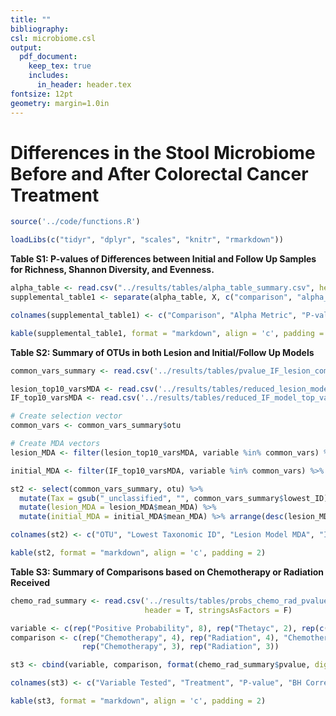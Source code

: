 ---
title: ""
bibliography:
csl: microbiome.csl
output: 
  pdf_document:
    keep_tex: true
    includes:
      in_header: header.tex
fontsize: 12pt
geometry: margin=1.0in
---

# Differences in the Stool Microbiome Before and After Colorectal Cancer Treatment

\vspace{10mm}

\begin{center}
Marc A Sze, Nielson T Baxter, Mack T Ruffin IV, Mary AM Rogers, and Patrick D Schloss

\vspace{10mm}

Supplemental
\end{center}


\newpage

```{r knitr_settings, eval=TRUE, echo=FALSE, warning=FALSE, message=FALSE}

source('../code/functions.R')

loadLibs(c("tidyr", "dplyr", "scales", "knitr", "rmarkdown"))

```



**Table S1: P-values of Differences between Initial and Follow Up Samples for Richness, Shannon Diversity, and Evenness.**

```{r supplemental_table1, echo=FALSE, message=FALSE, warning=FALSE}

alpha_table <- read.csv("../results/tables/alpha_table_summary.csv", header = T, stringsAsFactors = F)
supplemental_table1 <- separate(alpha_table, X, c("comparison", "alpha_metric"), sep="_") 

colnames(supplemental_table1) <- c("Comparison", "Alpha Metric", "P-value", "BH Adjusted P-value")

kable(supplemental_table1, format = "markdown", align = 'c', padding = 2)
```


\newpage


**Table S2: Summary of OTUs in both Lesion and Initial/Follow Up Models**

```{r supplemental_table2, echo=FALSE, message=FALSE, warning=FALSE}

common_vars_summary <- read.csv('../results/tables/pvalue_IF_lesion_common_imp_vars.csv', header = T, row.names = 1, stringsAsFactors = F)

lesion_top10_varsMDA <- read.csv('../results/tables/reduced_lesion_model_top_vars_MDA_Summary.csv', header = T, stringsAsFactors = F)
IF_top10_varsMDA <- read.csv('../results/tables/reduced_IF_model_top_vars_MDA_Summary.csv', header = T, stringsAsFactors = F)

# Create selection vector
common_vars <- common_vars_summary$otu

# Create MDA vectors
lesion_MDA <- filter(lesion_top10_varsMDA, variable %in% common_vars) %>% slice(match(common_vars, variable)) %>% select(mean_MDA)

initial_MDA <- filter(IF_top10_varsMDA, variable %in% common_vars) %>% slice(match(common_vars, variable)) %>% select(mean_MDA)

st2 <- select(common_vars_summary, otu) %>% 
  mutate(Tax = gsub("_unclassified", "", common_vars_summary$lowest_ID)) %>% 
  mutate(lesion_MDA = lesion_MDA$mean_MDA) %>% 
  mutate(initial_MDA = initial_MDA$mean_MDA) %>% arrange(desc(lesion_MDA))

colnames(st2) <- c("OTU", "Lowest Taxonomic ID", "Lesion Model MDA", "Initial Model MDA")

kable(st2, format = "markdown", align = 'c', padding = 2)

```


\newpage



**Table S3: Summary of Comparisons based on Chemotherapy or Radiation Received**

```{r supplemental_table3, echo=FALSE, message=FALSE, warning=FALSE}

chemo_rad_summary <- read.csv('../results/tables/probs_chemo_rad_pvalue_summary.csv', 
                              header = T, stringsAsFactors = F)

variable <- c(rep("Positive Probability", 8), rep("Thetayc", 2), rep(c("Sobs", "Shannon", "Evenness"), 2))
comparison <- c(rep("Chemotherapy", 4), rep("Radiation", 4), "Chemotherapy", "Radiation", 
                rep("Chemotherapy", 3), rep("Radiation", 3))

st3 <- cbind(variable, comparison, format(chemo_rad_summary$pvalue, digits = 4), format(chemo_rad_summary$bh, digits = 4))

colnames(st3) <- c("Variable Tested", "Treatment", "P-value", "BH Corrected P-value")

kable(st3, format = "markdown", align = 'c', padding = 2)






```


















